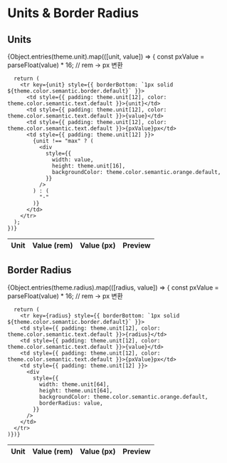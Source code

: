 
<Meta title="Design Tokens/Units & Border Radius" />

# Units & Border Radius

## Units

<table
  style={{ width: "100%" }}>
  <thead>
    <tr>
      <th style={{ padding: theme.unit[12], fontWeight: "bold" }}>
        Unit
      </th>
      <th style={{ padding: theme.unit[12], fontWeight: "bold" }}>
        Value (rem)
      </th>
      <th style={{ padding: theme.unit[12], fontWeight: "bold" }}>
        Value (px)
      </th>
      <th style={{ padding: theme.unit[12], fontWeight: "bold" }}>
        Preview
      </th>
    </tr>
  </thead>
  <tbody>
    {Object.entries(theme.unit).map(([unit, value]) => {
      const pxValue = parseFloat(value) * 16; // rem → px 변환

      return (
        <tr key={unit} style={{ borderBottom: `1px solid ${theme.color.semantic.border.default}` }}>
          <td style={{ padding: theme.unit[12], color: theme.color.semantic.text.default }}>{unit}</td>
          <td style={{ padding: theme.unit[12], color: theme.color.semantic.text.default }}>{value}</td>
          <td style={{ padding: theme.unit[12], color: theme.color.semantic.text.default }}>{pxValue}px</td>
          <td style={{ padding: theme.unit[12] }}>
            {unit !== "max" ? (
              <div
                style={{
                  width: value,
                  height: theme.unit[16],
                  backgroundColor: theme.color.semantic.orange.default,
                }}
              />
            ) : (
              "-"
            )}
          </td>
        </tr>
      );
    })}

  </tbody>
</table>

## Border Radius

<table
  style={{ width: "100%" }}>
  <thead>
    <tr>
      <th style={{ padding: theme.unit[12], fontWeight: "bold" }}>
        Unit
      </th>
      <th style={{ padding: theme.unit[12], fontWeight: "bold" }}>
        Value (rem)
      </th>
      <th style={{ padding: theme.unit[12], fontWeight: "bold" }}>
        Value (px)
      </th>
      <th style={{ padding: theme.unit[12], fontWeight: "bold" }}>
        Preview
      </th>
    </tr>
  </thead>
  <tbody>
    {Object.entries(theme.radius).map(([radius, value]) => {
      const pxValue = parseFloat(value) * 16; // rem → px 변환

      return (
        <tr key={radius} style={{ borderBottom: `1px solid ${theme.color.semantic.border.default}` }}>
        <td style={{ padding: theme.unit[12], color: theme.color.semantic.text.default }}>{radius}</td>
        <td style={{ padding: theme.unit[12], color: theme.color.semantic.text.default }}>{value}</td>
        <td style={{ padding: theme.unit[12], color: theme.color.semantic.text.default }}>{pxValue}px</td>
        <td style={{ padding: theme.unit[12] }}>
          <div
            style={{
              width: theme.unit[64],
              height: theme.unit[64],
              backgroundColor: theme.color.semantic.orange.default,
              borderRadius: value,
            }}
          />
        </td>
      </tr>
    )})}

  </tbody>
</table>
